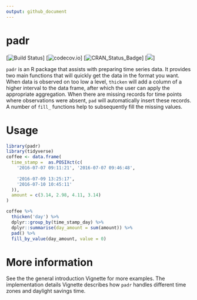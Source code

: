 ```yaml
---
output: github_document
---
```


<!-- README.md is generated from README.Rmd. Please edit that file -->
# padr

[![Build Status](https://travis-ci.org/EdwinTh/padr.png?branch=master)]
[![codecov.io](https://codecov.io/github/EdwinTh/padr/coverage.svg?branch=master)]
[![CRAN_Status_Badge](http://www.r-pkg.org/badges/version/padr)]
[![](http://cranlogs.r-pkg.org/badges/padr)]

`padr` is an R package that assists with preparing time series data. It provides two main functions that will quickly get the data in the format you want. When data is observed on too low a level, `thicken` will add a column of a higher interval to the data frame, after which the user can apply the appropriate aggregation. When there are missing records for time points where observations were absent, `pad` will automatically insert these records. A number of `fill_` functions help to subsequently fill the missing values.

# Usage
```r
library(padr)
library(tidyverse)
coffee <- data.frame(
  time_stamp =  as.POSIXct(c(
    '2016-07-07 09:11:21', '2016-07-07 09:46:48',
    
    '2016-07-09 13:25:17',
    '2016-07-10 10:45:11'
  )),
  amount = c(3.14, 2.98, 4.11, 3.14)
)

coffee %>%
  thicken('day') %>%
  dplyr::group_by(time_stamp_day) %>%
  dplyr::summarise(day_amount = sum(amount)) %>%
  pad() %>%
  fill_by_value(day_amount, value = 0)
```

# More information
See the the general introduction Vignette for more examples. The implementation details Vignette describes how `padr` handles different time zones and daylight savings time.
